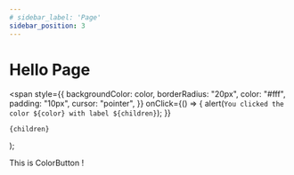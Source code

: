 ```yaml
---
# sidebar_label: 'Page'
sidebar_position: 3
---
```


# Hello Page

  <span
    style={{
      backgroundColor: color,
      borderRadius: "20px",
      color: "#fff",
      padding: "10px",
      cursor: "pointer",
    }}
    onClick={() => {
      alert(`You clicked the color ${color} with label ${children}`);
    }}
  >
    {children}
  </span>
);

This is <Highlight color="#25c2a0">ColorButton</Highlight> !

